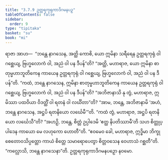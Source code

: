 ```yaml
---
title: "3.7.9 ဥတ္တရကုရုကာဒိဂမနပဉှ"
tableOfContents: false
sidebar:
  order: 9
type: "tipitaka"
basket: "su"
book: "mi"
---
```



<DynamicBreadcrumb />

<Division number="102" book="mi" e="ch" v="28">

<Paragraph number="484" book="mi">
ရာဇာ အာဟ—  “ဘန္တေ နာဂသေန, အတ္ထိ ကောစိ, ယော ဣမိနာ သရီရေန ဥတ္တရကုရုံ ဝါ ဂစ္ဆေယျ, ဗြဟ္မလောကံ ဝါ, အညံ ဝါ ပန ဒီပန်”တိ? “အတ္ထိ, မဟာရာဇ, ယော ဣမိနာ စာတုမ္မဟာဘူတိကေန ကာယေန ဥတ္တရကုရုံ ဝါ ဂစ္ဆေယျ, ဗြဟ္မလောကံ ဝါ, အညံ ဝါ ပန ဒီပန်”တိ.
</Paragraph>

<Paragraph number="485" book="mi">
“ကထံ, ဘန္တေ နာဂသေန, ဣမိနာ စာတုမ္မဟာဘူတိကေန ကာယေန ဥတ္တရကုရုံ ဝါ ဂစ္ဆေယျ, ဗြဟ္မလောကံ ဝါ, အညံ ဝါ ပန ဒီပန်”တိ? “အဘိဇာနာသိ နု တွံ, မဟာရာဇ, ဣမိဿာ ပထဝိယာ ဝိဒတ္ထိံ ဝါ ရတနံ ဝါ လင်္ဃိတာ”တိ? “အာမ, ဘန္တေ, အဘိဇာနာမိ ‘အဟံ, ဘန္တေ နာဂသေန, အဋ္ဌပိ ရတနိယော လင်္ဃေမီ’”တိ. “ကထံ တွံ, မဟာရာဇ, အဋ္ဌပိ ရတနိယော လင်္ဃေသီ”တိ? “အဟဉှိ, ဘန္တေ, စိတ္တံ ဥပ္ပါဒေမိ ‘ဧတ္ထ နိပတိဿာမီ’တိ သဟ စိတ္တုပ္ပါဒေန ကာယော မေ လဟုကော ဟောတီ”တိ. “ဧဝမေဝ ခေါ, မဟာရာဇ, ဣဒ္ဓိမာ ဘိက္ခု စေတောဝသိပ္ပတ္တော ကာယံ စိတ္တေ သမာရောပေတွာ စိတ္တဝသေန ဝေဟာသံ ဂစ္ဆတီ”တိ.
</Paragraph>

<Paragraph number="486" book="mi">
“ကလ္လောသိ, ဘန္တေ နာဂသေနာ”တိ.

</Paragraph>
</Division>

<Paragraph number="487" type="center" book="mi">
ဥတ္တရကုရုကာဒိဂမနပဉှော နဝမော.
</Paragraph>